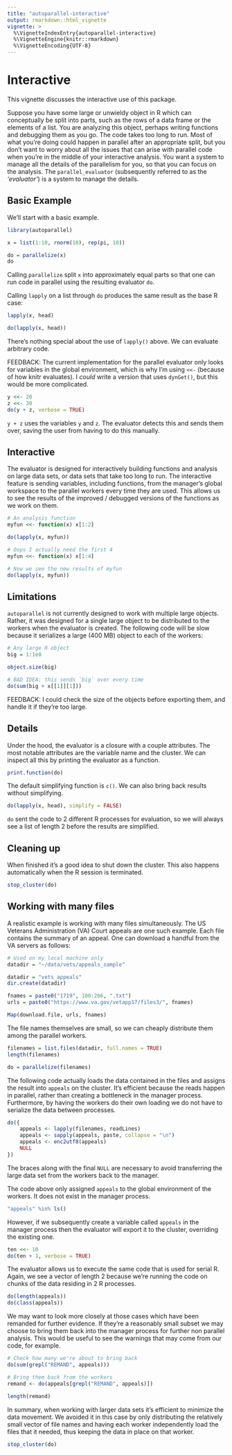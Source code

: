 ```yaml
---
title: "autoparallel-interactive"
output: rmarkdown::html_vignette
vignette: >
  %\VignetteIndexEntry{autoparallel-interactive}
  %\VignetteEngine{knitr::rmarkdown}
  %\VignetteEncoding{UTF-8}
---
```


# Interactive

This vignette discusses the interactive use of this package.

Suppose you have some large or unwieldy object in R which can conceptually
be split into parts, such as the rows of a data frame or the elements of a
list. You are analyzing this object, perhaps writing functions and
debugging them as you go. The code takes too long to run. Most of what
you're doing could happen in parallel after an appropriate split, but you
don't want to worry about all the issues that can arise with parallel code
when you're in the middle of your interactive analysis. You want a system
to manage all the details of the parallelism for you, so that you can focus
on the analysis. The `parallel_evaluator` (subsequently referred to as the
_'evaluator'_) is a system to manage the details.

## Basic Example

We'll start with a basic example.

```r

library(autoparallel)

x = list(1:10, rnorm(10), rep(pi, 10))

do = parallelize(x)
do

```

Calling `parallelize` split `x` into approximately equal parts
so that one can run code in parallel using the resulting evaluator `do`.

Calling `lapply` on a list through `do` produces the same result as the
base R case:

```r

lapply(x, head)

do(lapply(x, head))

```

There's nothing special about the use of `lapply()` above. We can evaluate
arbitrary code.

FEEDBACK: The current implementation for the parallel evaluator only looks
for variables in the global environment, which is why I'm using `<<-`
(because of how knitr evaluates).  I _could_ write a version that uses
`dynGet()`, but this would be more complicated.

```R

y <<- 20
z <<- 30
do(y + z, verbose = TRUE)

```

`y + z` uses the variables `y` and `z`. The evaluator detects this and
sends them over, saving the user from having to do this manually.

## Interactive

The evaluator is designed for interactively building functions and analysis
on large data sets, or data sets that take too long to run. The interactive
feature is sending variables, including functions, from the manager's
global workspace to the parallel workers every time they are used. This
allows us to see the results of the improved / debugged versions of the
functions as we work on them.

```r

# An analysis function
myfun <<- function(x) x[1:2]

do(lapply(x, myfun))

# Oops I actually need the first 4
myfun <<- function(x) x[1:4]

# Now we see the new results of myfun
do(lapply(x, myfun))

```

## Limitations

`autoparallel` is not currently designed to work with multiple large
objects.  Rather, it was designed for a single large object to be
distributed to the workers when the evaluator is created.  The following
code will be slow because it serializes a large (400 MB) object to each of
the workers:

```r

# Any large R object
big = 1:1e8

object.size(big)

# BAD IDEA: this sends `big` over every time
do(sum(big + x[[1]][1]))

```

FEEDBACK: I could check the size of the objects before exporting them, and
handle it if they're too large.

## Details

Under the hood, the evaluator is a closure with a couple attributes. The
most notable attributes are the variable name and the cluster. We can
inspect all this by printing the evaluator as a function.

```R

print.function(do)

```

The default simplifying function is `c()`. We can also bring back results
without simplifying.

```R

do(lapply(x, head), simplify = FALSE)

```

`do` sent the code to 2 different R processes for evaluation, so we will
always see a list of length 2 before the results are simplified.


## Cleaning up

When finished it's a good idea to shut down the cluster. This also happens
automatically when the R session is terminated.

```r

stop_cluster(do)

```

## Working with many files

A realistic example is working with many files simultaneously. The US
Veterans Administration (VA) Court appeals are one such example. Each file
contains the summary of an appeal.
One can download a handful from the VA servers as follows:

```r

# Used on my local machine only
datadir = "~/data/vets/appeals_sample"

```

```r

datadir = "vets_appeals"
dir.create(datadir)

fnames = paste0("1719", 100:266, ".txt")
urls = paste0("https://www.va.gov/vetapp17/files3/", fnames)

Map(download.file, urls, fnames)

```

The file names themselves are small, so we can cheaply distribute them
among the parallel workers.

```r

filenames = list.files(datadir, full.names = TRUE)
length(filenames)

do = parallelize(filenames)

```

The following code actually loads the data contained in the files and
assigns the result into `appeals` on the cluster. It's efficient because
the reads happen in parallel, rather than creating a bottleneck in the
manager process. Furthermore, by having the workers do their own loading we
do not have to serialize the data between processes.

```r

do({
    appeals <- lapply(filenames, readLines)
    appeals <- sapply(appeals, paste, collapse = "\n")
    appeals <- enc2utf8(appeals)
    NULL
})

```

The braces along with the final `NULL` are necessary to avoid transferring
the large data set from the workers back to the manager.

The code above only assigned `appeals` to the global environment of the
workers. It does not exist in the manager process.

```r

"appeals" %in% ls()

```

However, if we subsequently create a variable called `appeals` in the
manager process then the evaluator will export it to the cluster,
overriding the existing one.  

```R

ten <<- 10
do(ten + 1, verbose = TRUE)

```

The evaluator allows us to execute the same code that is
used for serial R. Again, we see a vector of length 2 because we're running
the code on chunks of the data residing in 2 R processes.

```r

do(length(appeals))
do(class(appeals))

```

We may want to look more closely at those cases which have been remanded
for further evidence. If they're a reasonably small subset we may choose to
bring them back into the manager process for further non parallel analysis.
This would be useful to see the warnings that may come from our code, for example.

```r

# Check how many we're about to bring back
do(sum(grepl("REMAND", appeals)))

# Bring them back from the workers
remand <- do(appeals[grepl("REMAND", appeals)])

length(remand)

```

In summary, when working with larger data sets it's efficient to minimize
the data movement. We avoided it in this case by only distributing the
relatively small vector of file names and having each worker independently
load the files that it needed, thus keeping the data in place on that
worker.

```R

stop_cluster(do)

```
